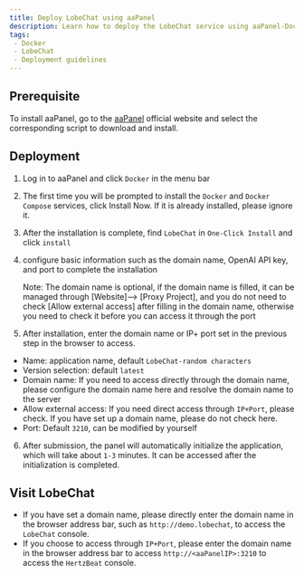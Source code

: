 ```yaml
---
title: Deploy LobeChat using aaPanel
description: Learn how to deploy the LobeChat service using aaPanel-Docker, including installing the Docker container environment and using the command to start the service with one click. Detailed instructions on how to configure environment variables and use proxy addresses.
tags:
 - Docker
 - LobeChat
 - Deployment guidelines
---
```

## Prerequisite

To install aaPanel, go to the [aaPanel](https://www.aapanel.com/new/download.html#install) official website and select the corresponding script to download and install.

## Deployment

1. Log in to aaPanel and click `Docker` in the menu bar

2. The first time you will be prompted to install the `Docker` and `Docker Compose` services, click Install Now. If it is already installed, please ignore it.

3. After the installation is complete, find `LobeChat` in `One-Click Install` and click `install`  

4. configure basic information such as the domain name, OpenAI API key, and port to complete the installation

   Note:
   The domain name is optional, if the domain name is filled, it can be managed through [Website]--> [Proxy Project], and you do not need to check [Allow external access] after filling in the domain name, otherwise you need to check it before you can access it through the port

5. After installation, enter the domain name or IP+ port set in the previous step in the browser to access.
- Name: application name, default `LobeChat-random characters`
- Version selection: default `latest`
- Domain name: If you need to access directly through the domain name, please configure the domain name here and resolve the domain name to the server
- Allow external access: If you need direct access through `IP+Port`, please check. If you have set up a domain name, please do not check here.
- Port: Default `3210`, can be modified by yourself

6. After submission, the panel will automatically initialize the application, which will take about `1-3` minutes. It can be accessed after the initialization is completed.


## Visit LobeChat
- If you have set a domain name, please directly enter the domain name in the browser address bar, such as `http://demo.lobechat`, to access the `LobeChat` console.
- If you choose to access through `IP+Port`, please enter the domain name in the browser address bar to access `http://<aaPanelIP>:3210` to access the `HertzBeat` console.


